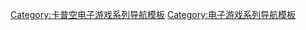 {{Navbox
|name=出擊飛龍系列
|title=出擊飛龍系列
|listclass=hlist
|list1=
*[[出擊飛龍]]
*{{le|出擊飛龍2|Strider 2}}
*[[出擊飛龍 (2014年遊戲)]]
}}<noinclude>
[[Category:卡普空电子游戏系列导航模板]]
[[Category:电子游戏系列导航模板]]
</noinclude>